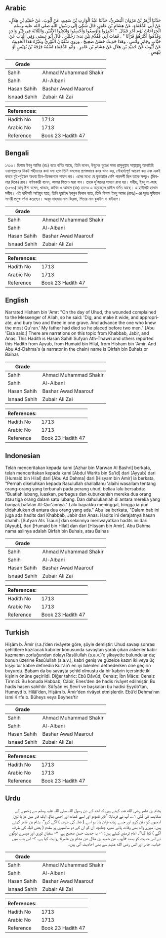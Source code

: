 ## Arabic


<div dir="rtl" lang="ar" style={{fontSize:'larger',backgroundColor:'#f8f9fa',padding:20}}>
حَدَّثَنَا أَزْهَرُ بْنُ مَرْوَانَ الْبَصْرِيُّ، حَدَّثَنَا عَبْدُ الْوَارِثِ بْنُ سَعِيدٍ، عَنْ أَيُّوبَ، عَنْ حُمَيْدِ بْنِ هِلاَلٍ، عَنْ أَبِي الدَّهْمَاءِ، عَنْ هِشَامِ بْنِ عَامِرٍ، قَالَ شُكِيَ إِلَى رَسُولِ اللَّهِ صلى الله عليه وسلم الْجِرَاحَاتُ يَوْمَ أُحُدٍ فَقَالَ ‏ "‏ احْفِرُوا وَأَوْسِعُوا وَأَحْسِنُوا وَادْفِنُوا الاِثْنَيْنِ وَالثَّلاَثَةَ فِي قَبْرٍ وَاحِدٍ وَقَدِّمُوا أَكْثَرَهُمْ قُرْآنًا ‏"‏ ‏.‏ فَمَاتَ أَبِي فَقُدِّمَ بَيْنَ يَدَىْ رَجُلَيْنِ ‏.‏ قَالَ أَبُو عِيسَى وَفِي الْبَابِ عَنْ خَبَّابٍ وَجَابِرٍ وَأَنَسٍ ‏.‏ وَهَذَا حَدِيثٌ حَسَنٌ صَحِيحٌ ‏.‏ وَرَوَى سُفْيَانُ الثَّوْرِيُّ وَغَيْرُهُ هَذَا الْحَدِيثَ عَنْ أَيُّوبَ عَنْ حُمَيْدِ بْنِ هِلاَلٍ عَنْ هِشَامِ بْنِ عَامِرٍ ‏.‏ وَأَبُو الدَّهْمَاءِ اسْمُهُ قِرْفَةُ بْنُ بُهَيْسٍ أَوْ بَيْهَسٍ ‏.‏
</div>
<div style={{backgroundColor:'#f8f9fa',padding:20, marginBottom: 10}}><table> <thead> <tr> <th>Grade</th> <th></th> </tr> </thead> <tbody> <tr><td>Sahih</td><td>Ahmad Muhammad Shakir</td></tr><tr><td>Sahih</td><td>Al-Albani</td></tr><tr><td>Hasan Sahih</td><td>Bashar Awad Maarouf</td></tr><tr><td>Isnaad Sahih</td><td>Zubair Ali Zai</td></tr></tbody></table><table> <thead> <tr> <th>References:</th> <th></th> </tr> </thead> <tbody><tr><td>Hadith No</td><td>1713</td></tr><tr><td>Arabic No</td><td>1713</td></tr><tr><td>Reference</td><td>Book 23 Hadith 47</td></tr></tbody></table></div>

## Bengali


<div dir="ltr" lang="bn" style={{fontSize:'larger',backgroundColor:'#f8f9fa',padding:20}}>
১৭১৩। হিশাম ইবনু আমির (রাঃ) হতে বর্ণিত আছে, তিনি বলেন, উহুদের যুদ্ধের সময় রাসুলুল্লাহ সাল্লাল্লাহু আলাইহি ওয়াসাল্লামের নিকট শহীদদের কথা বলা হলে তিনি বললেনঃ প্রশস্তভাবে কবর খনন কর, সৌহার্দ্যপূর্ণ আচরণ কর এবং একই কবরে দুই-দুইজন অথবা তিন-তিনজনকে দাফন কর। এদের মধ্যে যে কুরআনে বেশি পারদর্শী ছিল তাকে সম্মুখে (কিবলার দিকে) রাখ। বর্ণনাকারী বলেন, আমার পিতাও মারা যান। তাকে দু'জনের সামনে রাখা হয়। সহীহ, ইবনু মা-জাহ (১৫৬০) আবূ ঈসা বলেন, খাব্বাব, জাবির ও আনাস (রাঃ) হতেও এ অনুচ্ছেদে হাদীস বর্ণিত আছে। এ হাদীসটি হাসান সহীহ। এই হাদীসটি আইয়ুব হতে, তিনি হুমাইদ ইবনুল হিলাল হতে, তিনি হিশাম ইবনু আমর (রাহঃ)-এর সূত্রে সুফিয়ান সাওরী প্রমুখ বর্ণনা করেছেন। আবূদ দাহমার নাম কিরফা, পিতার নাম বুহাইস বা বাইহাস।
</div>
<div style={{backgroundColor:'#f8f9fa',padding:20, marginBottom: 10}}><table> <thead> <tr> <th>Grade</th> <th></th> </tr> </thead> <tbody> <tr><td>Sahih</td><td>Ahmad Muhammad Shakir</td></tr><tr><td>Sahih</td><td>Al-Albani</td></tr><tr><td>Hasan Sahih</td><td>Bashar Awad Maarouf</td></tr><tr><td>Isnaad Sahih</td><td>Zubair Ali Zai</td></tr></tbody></table><table> <thead> <tr> <th>References:</th> <th></th> </tr> </thead> <tbody><tr><td>Hadith No</td><td>1713</td></tr><tr><td>Arabic No</td><td>1713</td></tr><tr><td>Reference</td><td>Book 23 Hadith 47</td></tr></tbody></table></div>

## English


<div dir="ltr" lang="en" style={{fontSize:'larger',backgroundColor:'#f8f9fa',padding:20}}>
Narrated Hisham bin 'Amr: "On the day of Uhud, the wounded complained to the Messenger of Allah, so he said: 'Dig, and make it wide, and appropriate, and bury two and three in one grave. And advance the one who knew the most Qu'ran.' My father had died so he placed before two men." [Abu 'Eisa said:] There are narrations on this topic from Khabbab, Jabir, and Anas. This Hadith is Hasan Sahih Sufyan Ath-Thawri and others reported this Hadith from Ayyub, from Humaid bin Hilal, from Hisham bin 'Amir. And Abu Ad-Dahma's (a narrator in the chain) name is Qirfah bin Buhais or Baihas
</div>
<div style={{backgroundColor:'#f8f9fa',padding:20, marginBottom: 10}}><table> <thead> <tr> <th>Grade</th> <th></th> </tr> </thead> <tbody> <tr><td>Sahih</td><td>Ahmad Muhammad Shakir</td></tr><tr><td>Sahih</td><td>Al-Albani</td></tr><tr><td>Hasan Sahih</td><td>Bashar Awad Maarouf</td></tr><tr><td>Isnaad Sahih</td><td>Zubair Ali Zai</td></tr></tbody></table><table> <thead> <tr> <th>References:</th> <th></th> </tr> </thead> <tbody><tr><td>Hadith No</td><td>1713</td></tr><tr><td>Arabic No</td><td>1713</td></tr><tr><td>Reference</td><td>Book 23 Hadith 47</td></tr></tbody></table></div>

## Indonesian


<div dir="ltr" lang="id" style={{fontSize:'larger',backgroundColor:'#f8f9fa',padding:20}}>
Telah menceritakan kepada kami [Azhar bin Marwan Al Bashri] berkata, telah menceritakan kepada kami [Abdul Warits bin Sa'id] dari [Ayyub] dari [Humaid bin Hilal] dari [Abu Ad Dahma] dari [Hisyam bin Amir] ia berkata, "Pernah dikeluhkan kepada Rasulullah shallallahu 'alaihi wasallam tentang orang-orang yang terbunuh pada perang uhud, beliau lalu bersabda: "Buatlah lubang, luaskan, perbagus dan kuburkanlah mereka dua orang atau tiga orang dalam satu lubang. Dan dahulukanlah di antara mereka yang banyak bafalan Al-Qur'annya." Lalu bapakku meninggal, hingga ia pun didahulukan di antara dua orang yang ada." Abu Isa berkata, "Dalam bab ini juga ada hadits dari Khabbab, Jabir dan Anas. Hadits ini derajatnya hasan shahih. [Sufyan Ats Tsauri] dan selainnya meriwayatkan hadits ini dari [Ayyub], dari [Humaid bin Hilal] dan dari [Hisyam bin Amir]. Abu Dahma nama aslinya adalah Qirfah bin Buhais, atau Baihas
</div>
<div style={{backgroundColor:'#f8f9fa',padding:20, marginBottom: 10}}><table> <thead> <tr> <th>Grade</th> <th></th> </tr> </thead> <tbody> <tr><td>Sahih</td><td>Ahmad Muhammad Shakir</td></tr><tr><td>Sahih</td><td>Al-Albani</td></tr><tr><td>Hasan Sahih</td><td>Bashar Awad Maarouf</td></tr><tr><td>Isnaad Sahih</td><td>Zubair Ali Zai</td></tr></tbody></table><table> <thead> <tr> <th>References:</th> <th></th> </tr> </thead> <tbody><tr><td>Hadith No</td><td>1713</td></tr><tr><td>Arabic No</td><td>1713</td></tr><tr><td>Reference</td><td>Book 23 Hadith 47</td></tr></tbody></table></div>

## Turkish


<div dir="ltr" lang="tr" style={{fontSize:'larger',backgroundColor:'#f8f9fa',padding:20}}>
Hişâm b. Âmir (r.a.)’den rivâyete göre, şöyle demiştir: Uhud savaşı sonrası şehîdlere kazılacak kabirler konusunda savaştan yaralı çıkan askerler kabir kazmanın zorluğundan dolayı Rasûlullah (s.a.v.)’e şikayette bulundular da; bunun üzerine Rasûlullah (s.a.v.), kabri geniş ve güzelce kazın iki veya üç kişiyi bir kabre defnedin Kur’ân’ı en iyi bilenleri defnederken öne geçirin buyurdu. Babam da bu savaşta şehîd olmuştu da bir kabrin içersinde iki kişinin önüne geçirildi. Diğer tahric: Ebû Dâvûd, Cenaiz; İbn Mâce: Cenaiz Tirmizî: Bu konuda Habbab, Câbir, Enes’den de hadis rivâyet edilmiştir. Bu hadis hasen sahihtir. Sûfyân es Sevrî ve başkaları bu hadisi Eyyûb’tan, Humeyd b. Hilâl’den, Hişâm b. Âmir’den rivâyet etmişlerdir. Ebû’d Dehma’nın ismi Kırfe b. Büheys veya Beyhes’tir
</div>
<div style={{backgroundColor:'#f8f9fa',padding:20, marginBottom: 10}}><table> <thead> <tr> <th>Grade</th> <th></th> </tr> </thead> <tbody> <tr><td>Sahih</td><td>Ahmad Muhammad Shakir</td></tr><tr><td>Sahih</td><td>Al-Albani</td></tr><tr><td>Hasan Sahih</td><td>Bashar Awad Maarouf</td></tr><tr><td>Isnaad Sahih</td><td>Zubair Ali Zai</td></tr></tbody></table><table> <thead> <tr> <th>References:</th> <th></th> </tr> </thead> <tbody><tr><td>Hadith No</td><td>1713</td></tr><tr><td>Arabic No</td><td>1713</td></tr><tr><td>Reference</td><td>Book 23 Hadith 47</td></tr></tbody></table></div>

## Urdu


<div dir="rtl" lang="ur" style={{fontSize:'larger',backgroundColor:'#f8f9fa',padding:20}}>
ہشام بن عامر رضی الله عنہ کہتے ہیں کہ احد کے دن رسول اللہ صلی اللہ علیہ وسلم سے زخموں کی شکایت کی گئی ۱؎، آپ نے فرمایا: ”قبر کھودو اور اسے کشادہ اور اچھی بناؤ، ایک قبر میں دو یا تین آدمیوں کو دفن کرو، اور جسے زیادہ قرآن یاد ہو اسے ( قبلہ کی طرف ) آگے کرو“، ہشام بن عامر کہتے ہیں: میرے والد بھی وفات پائے تھے، چنانچہ ان کو ان کے دو ساتھیوں پر مقدم ( یعنی قبلہ کی طرف آگے ) کیا گیا“۔ امام ترمذی کہتے ہیں: ۱- یہ حدیث حسن صحیح ہے، ۲- سفیان ثوری اور دوسرے لوگوں نے اس حدیث کو بسند «أيوب عن حميد بن هلال عن هشام بن عامر» روایت کیا ہے، ۳- اس باب میں خباب، جابر اور انس رضی الله عنہم سے بھی احادیث آئی ہیں۔
</div>
<div style={{backgroundColor:'#f8f9fa',padding:20, marginBottom: 10}}><table> <thead> <tr> <th>Grade</th> <th></th> </tr> </thead> <tbody> <tr><td>Sahih</td><td>Ahmad Muhammad Shakir</td></tr><tr><td>Sahih</td><td>Al-Albani</td></tr><tr><td>Hasan Sahih</td><td>Bashar Awad Maarouf</td></tr><tr><td>Isnaad Sahih</td><td>Zubair Ali Zai</td></tr></tbody></table><table> <thead> <tr> <th>References:</th> <th></th> </tr> </thead> <tbody><tr><td>Hadith No</td><td>1713</td></tr><tr><td>Arabic No</td><td>1713</td></tr><tr><td>Reference</td><td>Book 23 Hadith 47</td></tr></tbody></table></div>